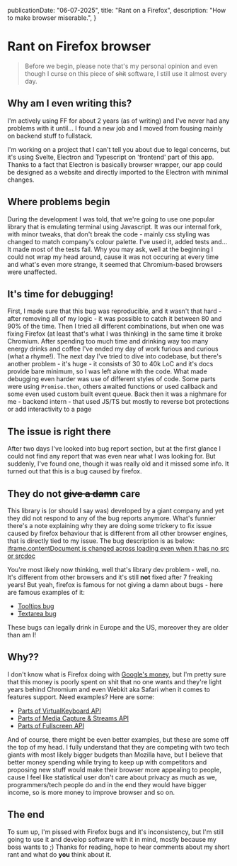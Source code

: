   publicationDate: "06-07-2025",
  title: "Rant on a Firefox",
  description: "How to make browser miserable.",
}


# Rant on Firefox browser

> Before we begin, please note that's my personal opinion and even though I curse on this
> piece of <s>shit</s> software, I still use it almost every day.

## Why am I even writing this?

I'm actively using FF for about 2 years (as of writing) and I've never had any problems with
it until... I found a new job and I moved from fousing mainly on backend stuff to fullstack.

I'm working on a project that I can't tell you about due to legal concerns, but it's using
Svelte, Electron and Typescript on 'frontend' part of this app. Thanks to a fact that Electron is
basically browser wrapper, our app could be designed as a website and directly imported to the Electron with minimal changes. 

## Where problems begin

During the development I was told, that we're going to use one popular library that is emulating terminal using Javascript. It was our internal fork, with minor tweaks, that don't break the code - mainly css styling was changed to match company's colour palette. I've used it, added tests and... It made most of the tests fail. Why you may ask, well at the beginning I could not wrap my head around, cause it was not occuring at every time and what's even more strange, it seemed that Chromium-based browsers were unaffected. 

## It's time for debugging!

First, I made sure that this bug was reproducible, and it wasn't that hard - after removing
all of my logic - it was possible to catch it between 80 and 90% of the time. Then I tried all different combinations, but when one was fixing Firefox (at least that's what I was thinking) in the same time it broke Chromium. After spending too much time and drinking way too many energy drinks and coffee
I've ended my day of work furious and curious (what a rhyme!). The next day I've tried to dive into codebase, but there's another problem - it's huge  - it consists of 30 to 40k LoC and it's docs provide bare minimum, so I was left alone with the code. What made debugging even harder was use of different styles of code. Some parts were using `Promise.then`, others awaited functions or used callback and some even used custom built event queue. Back then it was a nighmare for me - backend intern - that used JS/TS but mostly to reverse bot protections or add interactivity to a page

## The issue is right there

After two days I've looked into bug report section, but at the first glance I could not find any report that was even near what I was looking for. But suddenly, I've found one, though it was really old and it missed some info. It turned out that this is a bug caused by firefox.

## They do not <s>give a damn</s> care

This library is (or should I say was) developed by a giant company and yet they did not respond to any of the bug reports anymore. What's funnier there's a note explaining why they are doing some trickery to fix issue caused by firefox behaviour that is different from all other browser engines, that is directly tied to my issue. The bug description is as below: 
[iframe.contentDocument is changed across loading even when it has no src or srcdoc](https://bugzilla.mozilla.org/show_bug.cgi?id=1493878)

You're most likely now thinking, well that's library dev problem - well, no. It's different from other browsers and it's still **not** fixed after 7 freaking years! But yeah, firefox is famous for not giving a damn about bugs - here are famous examples of it:

- [Tooltips bug](https://bugzilla.mozilla.org/show_bug.cgi?id=148624)
- [Textarea bug](https://bugzilla.mozilla.org/show_bug.cgi?id=33654)

These bugs can legally drink in Europe and the US, moreover they are older than am I!

## Why??

I don't know what is Firefox doing with [Google's money](https://www.theverge.com/news/660548/firefox-google-search-revenue-share-doj-antitrust-remedies), but I'm pretty sure that this money is poorly spent on shit that no one wants and they're light years behind Chromium and even Webkit aka Safari when it comes to features support. Need examples? Here are some:
- [Parts of VirtualKeyboard API](https://developer.mozilla.org/en-US/docs/Web/API/VirtualKeyboard)
- [Parts of Media Capture & Streams API](https://developer.mozilla.org/en-US/docs/Web/API/Media_Capture_and_Streams_API)
- [Parts of Fullscreen API](https://developer.mozilla.org/en-US/docs/Web/API/Element/requestFullscreen)

And of course, there might be even better examples, but these are some off the top of my head. I fully understand that they are competing with two tech giants with most likely bigger budgets than Mozilla have, but I believe that better money spending while trying to keep up with competitors and proposing new stuff would make their browser more appealing to people, cause I feel like statistical user don't care about privacy as much as we, programmers/tech people do and in the end they would have bigger income, so is more money to improve browser and so on.

## The end

To sum up, I'm pissed with Firefox bugs and it's inconsistency, but I'm still going to use it and develop software with it in mind, mostly because my boss wants to ;) Thanks for reading, hope to hear comments about my short rant and what do **you** think about it.
